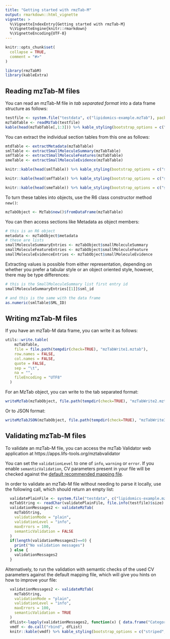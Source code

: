 ```yaml
---
title: "Getting started with rmzTab-M"
output: rmarkdown::html_vignette
vignette: >
  %\VignetteIndexEntry{Getting started with rmzTab-M}
  %\VignetteEngine{knitr::rmarkdown}
  %\VignetteEncoding{UTF-8}
---
```


```r
knitr::opts_chunk$set(
  collapse = TRUE,
  comment = "#>"
)
```

```r
library(rmzTabM)
library(kableExtra)
```

## Reading mzTab-M files
You can read an mzTab-M file in *tab separated format* into a data frame structure as follows:
```r
testfile <- system.file("testdata", c("lipidomics-example.mzTab"), package="rmzTabM")
mzTabTable <- readMzTab(testfile)
kable(head(mzTabTable[,1:3])) %>% kable_styling(bootstrap_options = c("striped", "hover", "condensed", font_size = 7)) %>% scroll_box(width = "800px", height = "200px")
```

You can extract the individual section tables from this one as follows:

```r
mtdTable <- extractMetadata(mzTabTable)
smlTable <- extractSmallMoleculeSummary(mzTabTable)
smfTable <- extractSmallMoleculeFeatures(mzTabTable)
smeTable <- extractSmallMoleculeEvidence(mzTabTable)

knitr::kable(head(smlTable)) %>% kable_styling(bootstrap_options = c("striped", "hover", "condensed", font_size = 7)) %>% scroll_box(width = "800px", height = "200px")

knitr::kable(head(smfTable)) %>% kable_styling(bootstrap_options = c("striped", "hover", "condensed", font_size = 7)) %>% scroll_box(width = "800px", height = "200px")

knitr::kable(head(smeTable)) %>% kable_styling(bootstrap_options = c("striped", "hover", "condensed", font_size = 7)) %>% scroll_box(width = "800px", height = "200px")
```


To turn these tables into objects, use the R6 class constructor method `new()`:

```r
mzTabObject <- MzTab$new()$fromDataFrame(mzTabTable)
```

You can then access sections like Metadata as object members:

```r
# this is an R6 object
metadata <- mzTabObject$metadata
# these are lists
smallMoleculeSummaryEntries <- mzTabObject$smallMoleculeSummary
smallMoleculeFeatureEntries <- mzTabObject$smallMoleculeFeature
smallMoleculeEvidenceEntries <- mzTabObject$smallMoleculeEvidence
```

Extracting values is possible from either representation, depending on whether you prefer a tabular style or an object oriented style, however, there may be type differences:

```r
# this is the SmallMoleculeSummary list first entry id
smallMoleculeSummaryEntries[[1]]$sml_id

# and this is the same with the data frame
as.numeric(smlTable$SML_ID)
```

## Writing mzTab-M files

If you have an mzTab-M data frame, you can write it as follows:

```r
utils::write.table(
    mzTabTable,
    file = file.path(tempdir(check=TRUE), "mzTabWrite1.mztab"),
    row.names = FALSE,
    col.names = FALSE,
    quote = FALSE,
    sep = "\t",
    na = "",
    fileEncoding = "UTF8"
  )
```

For an MzTab object, you can write to the tab separated format:

```r
writeMzTab(mzTabObject, file.path(tempdir(check=TRUE), "mzTabWrite2.mztab"))
```

Or to JSON format:
```r
writeMzTabJSON(mzTabObject, file.path(tempdir(check=TRUE), "mzTabWrite3.mztab.json"))
```

## Validating mzTab-M files

To validate an mzTab-M file, you can access the mzTab Validator web application at https://apps.lifs-tools.org/mztabvalidator
<!-- rmzTab-M provides an API client to perform the validation against the web application: -->

<!-- ```{r validate, warning=FALSE} -->
<!--   validationMessages1 <- validateMzTab( -->
<!--     mzTabObject, -->
<!--     validationMode = "json", -->
<!--     validationLevel = "info", -->
<!--     maxErrors = 100, -->
<!--     semanticValidation = FALSE -->
<!--   ) -->
<!--   validationMessages1 -->
<!-- ``` -->

You can set the `validationLevel` to one of `info`, `warning` or `error`. If you enable `semanticValidation`, CV parameters present in your file will be checked against the [default recommended mapping file](https://github.com/HUPO-PSI/mzTab/blob/master/specification_document-releases/2_0-Metabolomics-Release/mzTab_2_0-M_mapping.xml).

In order to validate an mzTab-M file without needing to parse it locally, use the following call, which should return an empty list:

```r
  validatePlainFile <- system.file("testdata", c("lipidomics-example.mzTab"),package="rmzTabM")
  mzTabString <- readChar(validatePlainFile, file.info(testfile)$size)
  validationMessages2 <- validateMzTab(
    mzTabString,
    validationMode = "plain",
    validationLevel = "info",
    maxErrors = 100,
    semanticValidation = FALSE
  )
  if(length(validationMessages2)==0) {
    print("No validation messages")
  } else {
    validationMessages2
  }
```
Alternatively, to run the validation with semantic checks of the used CV parameters against the default mapping file, which will give you hints on how to improve your file:

```r
  validationMessages2 <- validateMzTab(
    mzTabString,
    validationMode = "plain",
    validationLevel = "info",
    maxErrors = 100,
    semanticValidation = TRUE
  )
  dfList<-lapply(validationMessages2, function(x) { data.frame("Category"=x$category, "Message"=x$code) })
  vmdf <- do.call("rbind", dfList)
  knitr::kable(vmdf) %>% kable_styling(bootstrap_options = c("striped", "hover", "condensed", font_size = 7)) %>% scroll_box(width = "800px", height = "1000px")
```
